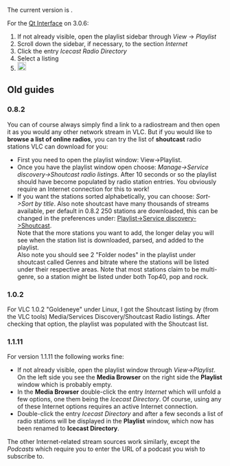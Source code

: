 {{Howto|Listen to online radio in VLC through [[Icecast]]}}

The current version is '''{{VLC:latest version}}'''.

<onlyinclude>For the [[Qt Interface]] on 3.0.6:
# If not already visible, open the playlist sidebar through ''View'' → ''Playlist''
# Scroll down the sidebar, if necessary, to the section ''Internet''
# Click the entry ''Icecast Radio Directory''
# Select a listing
# [[File:Musical note.png|alt=Start listening|link=|20px]]</onlyinclude>

== Old guides ==
=== 0.8.2 ===
You can of course always simply find a link to a radiostream and then open it as you would any other network stream in VLC. But if you would like to '''browse a list of online radios''', you can try the list of '''shoutcast''' radio stations VLC can download for you:
* First you need to open the playlist window: View->Playlist. 
* Once you have the playlist window open choose: ''Manage->Service discovery->Shoutcast radio listings''. After 10 seconds or so the playlist should have become populated by radio station entries. You obviously require an Internet connection for this to work! 
* If you want the stations sorted alphabetically, you can choose: ''Sort->Sort by title''. Also note shoutcast have many thousands of streams available, per default in 0.8.2 250 stations are downloaded, this can be changed in the preferences under: <u>Playlist->Service discovery->Shoutcast</u>.<br />Note that the more stations you want to add, the longer delay you will see when the station list is downloaded, parsed, and added to the playlist.<br />Also note you should see 2 "Folder nodes" in the playlist under shoutcast called Genres and bitrate where the stations will be listed under their respective areas. Note that most stations claim to be multi-genre, so a station might be listed under both Top40, pop and rock.

=== 1.0.2 ===
For VLC 1.0.2 "Goldeneye" under Linux, I got the Shoutcast listing by (from the VLC tools) Media/Services Discovery/Shoutcast Radio listings.  After checking that option, the playlist was populated with the Shoutcast list.

=== 1.1.11 ===
For version 1.1.11 the following works fine:

* If not already visible, open the playlist window through ''View''->''Playlist''. On the left side you see the '''Media Browser''' on the right side the '''Playlist''' window which is probably empty.
* In the '''Media Browser''' double-click the entry ''Internet'' which will unfold a few options, one them being the ''Icecast Directory''. Of course, using any of these Internet options requires an active Internet connection.
* Double-click the entry ''Icecast Directory'' and after a few seconds a list of radio stations will be displayed in the '''Playlist''' window, which now has been renamed to '''Icecast Directory'''.

The other Internet-related stream sources work similarly, except the ''Podcasts'' which require you to enter the URL of a podcast you wish to subscribe to.